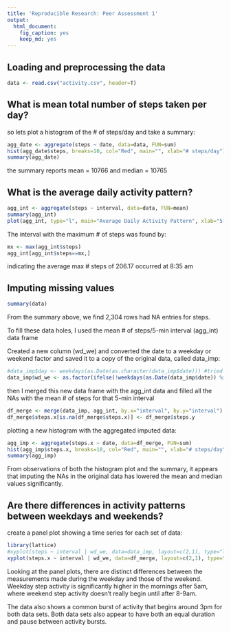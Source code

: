 ```yaml
---
title: 'Reproducible Research: Peer Assessment 1'
output:
  html_document:
    fig_caption: yes
    keep_md: yes
---
```



## Loading and preprocessing the data
```r
data <- read.csv("activity.csv", header=T)
```



## What is mean total number of steps taken per day?
so lets plot a histogram of the # of steps/day and take a summary:

```r
agg_date <- aggregate(steps ~ date, data=data, FUN=sum)
hist(agg_date$steps, breaks=10, col="Red", main="", xlab="# steps/day")
summary(agg_date)
```
the summary reports mean = 10766 and median = 10765



## What is the average daily activity pattern?
```r
agg_int <- aggregate(steps ~ interval, data=data, FUN=mean)
summary(agg_int)
plot(agg_int, type="l", main="Average Daily Activity Pattern", xlab="5-min interval", ylab="avg # steps/day")
```

The interval with the maximum # of steps was found by:
```r
mx <- max(agg_int$steps)
agg_int[agg_int$steps==mx,]
```
indicating the average max # steps of 206.17 occurred at 8:35 am


## Imputing missing values
```r
summary(data)
```

From the summary above, we find 2,304 rows had NA entries for steps.

To fill these data holes, I used the mean # of steps/5-min interval (agg_int) data frame

Created a new column (wd_we) and converted the date to a weekday or weekend factor and saved it to a copy of the original data, called data_imp:

```r
#data_imp$day <- weekdays(as.Date(as.character(data_imp$date))) #tried this 1st; no workie
data_imp$wd_we <- as.factor(ifelse(!weekdays(as.Date(data_imp$date)) %in% c("Saturday", "Sunday"), "weekday","weekend"))
```

then I merged this new data frame with the agg_int data and filled all the NAs with the mean # of steps for that 5-min interval

```r
df_merge <- merge(data_imp, agg_int, by.x="interval", by.y="interval")
df_merge$steps.x[is.na(df_merge$steps.x)] <- df_merge$steps.y
```

plotting a new histogram with the aggregated imputed data:
```r
agg_imp <- aggregate(steps.x ~ date, data=df_merge, FUN=sum)
hist(agg_imp$steps.x, breaks=10, col="Red", main="", xlab="# steps/day")
summary(agg_imp)
```

From observations of both the histogram plot and the summary, it appears that imputing the NAs in the original data has lowered the mean and median values significantly.


## Are there differences in activity patterns between weekdays and weekends?
create a panel plot showing a time series for each set of data:

```r
library(lattice)
#xyplot(steps ~ interval | wd_we, data=data_imp, layout=c(2,1), type="l")
xyplot(steps.x ~ interval | wd_we, data=df_merge, layout=c(2,1), type="l")
```

Looking at the panel plots, there are distinct differences between the measurements made during the weekday and those of the weekend. Weekday step activity is significantly higher in the mornings after 5am, where weekend step activity doesn't really begin until after 8-9am.

The data also shows a common burst of activity that begins around 3pm for both data sets.
Both data sets also appear to have both an equal duration and pause between activity bursts. 



